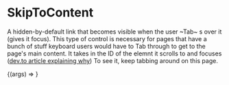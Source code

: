 

<Meta title="Atoms/SkipToContent" component={SkipToContent} />

# SkipToContent

<StoryStatus status="stable" />

A hidden-by-default link that becomes visible when the user ~Tab~
s over it (gives it focus). This type of control is necessary for pages
that have a bunch of stuff keyboard users would have to Tab through to get
to the page's main content. It takes in the ID of the elemnt it scrolls to
and focuses ([dev.to article explaining why](https://dev.to/robdodson/managing-focus-64l))
To see it, keep tabbing around on this page.

<Canvas>
  <Story name="Skip To Content">
    {(args) => <SkipToContent contentId="example" />}
  </Story>
</Canvas>

<Props story="Skip To Content" />
